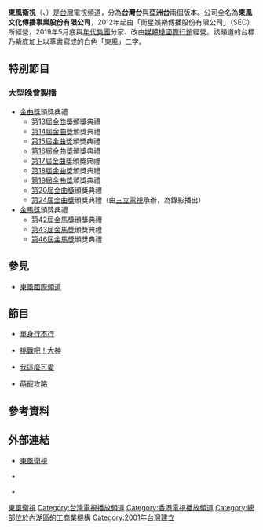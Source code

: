 {{unreferenced|time=2019-08-20T15:59:38+00:00}}
{{Not|東方衛視}}
{{頻道資訊
| 頻道名稱         = 東風衛視
| 頻道圖片檔案     = 
| 頻道圖片尺寸     = 150px
| 頻道圖片名稱     = 東風衛視
| 所屬國家         = {{ROC-TW}}
| 總部所在         = {{flagicon|TWN}} [[台北市|台北市]]內湖區瑞湖街39號9樓
| 播放地區         = {{TW}}
| 開播日期         = 2001年12月10日
| 視頻格式         = [[1080i|1080i]] [[16:9|16:9]]（HD）
| 董事長           = 葛福鴻
| 總經理           = 侯文燕
| 發言人           = 侯文燕
| 停播日期         = 
| 頻道語言         = [[國語|國語]]
| 收視率           = 
| 收視率調查時間   = 
| 收視率資料來源   = 
| 頻道口號         = 
| 擁有者           = 東風衛星製作股份有限公司
| 持股者           = 媒體棧國際行銷事業股份有限公司 
| 前頻道名稱       = 
| 被取代名稱       = 
| 集團同類頻道     = {{ubl|[[JET綜合台|JET綜合台]]|[[國興衛視|國興衛視]]|[[華藝台灣台|華藝台灣台]]}}
| 重播服務頻道     = 
| 頻道官方網站     =https://www.media-chain.com.tw/channel-intro.php?channel=3
| 備註             = 
| 有線電視供應商01 = {{flagicon|TWN}} [[台灣電視台列表|全國有線電視]]
| 有線電視頻道數01 = 37頻道（HD）
| 線上收看網站01   = 
| 線上收看網址01   = 
|}}

'''東風衛視'''（'''{{lang|en|Azio TV}}'''、'''{{lang|en|Asia Plus}}'''）是[[台灣|台灣]]電視頻道，分為'''台灣台'''與'''亞洲台'''兩個版本。公司全名為'''東風文化傳播事業股份有限公司'''，2012年起由「衛星娛樂傳播股份有限公司」（SEC）所經營，2019年5月底與[[年代集團|年代集團]]分家、改由[[媒體棧國際行銷|媒體棧國際行銷]]經營。該頻道的台標乃紫底加上以[[草書|草書]]寫成的白色「東風」二字。

==特別節目==
===大型晚會製播===
*[[金曲獎|金曲獎]]頒獎典禮
**[[第13屆金曲獎|第13屆金曲獎]]頒獎典禮
**[[第14屆金曲獎|第14屆金曲獎]]頒獎典禮
**[[第15屆金曲獎|第15屆金曲獎]]頒獎典禮
**[[第16屆金曲獎|第16屆金曲獎]]頒獎典禮
**[[第17屆金曲獎|第17屆金曲獎]]頒獎典禮
**[[第18屆金曲獎|第18屆金曲獎]]頒獎典禮
**[[第19屆金曲獎|第19屆金曲獎]]頒獎典禮
**[[第20屆金曲獎|第20屆金曲獎]]頒獎典禮
**[[第24屆金曲獎|第24屆金曲獎]]頒獎典禮（由[[三立電視|三立電視]]承辦，為錄影播出）
*[[金馬獎|金馬獎]]頒獎典禮
**[[第42屆金馬獎|第42屆金馬獎]]頒獎典禮
**[[第43屆金馬獎|第43屆金馬獎]]頒獎典禮
**[[第46屆金馬獎|第46屆金馬獎]]頒獎典禮

== 參見 ==
*[[東風國際頻道|東風國際頻道]]

== 節目 ==

* [[單身行不行|單身行不行]]

* [[挑戰吧！大神|挑戰吧！大神]]

* [[我這麼可愛|我這麼可愛]]

* [[萌寵攻略|萌寵攻略]]

==參考資料==
<references/>

==外部連結==
{{commons category|Azio TV}}
*[https://www.media-chain.com.tw/channel-intro.php?channel=3/ 東風衛視] {{Wayback|url=https://www.media-chain.com.tw/channel-intro.php?channel=3%2F |date=20210127215838 }}{{zh-tw}}

*{{facebook|aizotv|東風衛視37頻道}}

*{{youtube|channel=UC2ATMznIeVwWJUH8Fx4KDWA|東風衛視}}

{{台灣有線電視頻道列表}}

[[Category:東風衛視|]]

[[Category:台灣電視播放頻道|Category:台灣電視播放頻道]]
[[Category:香港電視播放頻道|Category:香港電視播放頻道]]
[[Category:總部位於內湖區的工商業機構|Category:總部位於內湖區的工商業機構]]
[[Category:2001年台灣建立|Category:2001年台灣建立]]